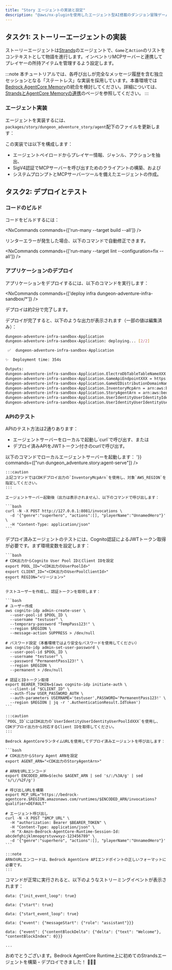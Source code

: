 ```yaml
---
title: "Story エージェントの実装と設定"
description: "@aws/nx-pluginを使用したエージェント型AI搭載のダンジョン冒険ゲームの作り方のチュートリアル"
---
```




## タスク1: ストーリーエージェントの実装

ストーリーエージェントは[Strands](https://strandsagents.com/)のエージェントで、`Game`と`Action`のリストをコンテキストとして物語を進行します。インベントリMCPサーバーと連携してプレイヤーの所持アイテムを管理するよう設定します。

:::note
本チュートリアルでは、各呼び出しが完全なメッセージ履歴を含む独立セッションとなる「ステートレス」な実装を採用しています。本番環境では[Bedrock AgentCore Memory](https://docs.aws.amazon.com/bedrock-agentcore/latest/devguide/memory.html)の統合を検討してください。詳細については、[StrandsとAgentCore Memoryの連携](https://github.com/aws/bedrock-agentcore-sdk-python/tree/main/src/bedrock_agentcore/memory/integrations/strands)のページを参照してください。
:::

### エージェント実装

エージェントを実装するには、`packages/story/dungeon_adventure_story/agent`配下のファイルを更新します：

<Tabs>
  <TabItem label="main.py">
<E2EDiff lang="python" before="dungeon-adventure/3/main.py.old.template" after="dungeon-adventure/3/main.py.template" />
  </TabItem>
  <TabItem label="agent.py">
<E2EDiff lang="python" before="dungeon-adventure/3/agent.py.old.template" after="dungeon-adventure/3/agent.py.template" />
  </TabItem>
</Tabs>

この実装では以下を構成します：

- エージェントペイロードからプレイヤー情報、ジャンル、アクションを抽出、
- SigV4認証でMCPサーバーを呼び出すためのクライアントの構築、および
- システムプロンプトとMCPサーバーツールを備えたエージェントの作成。

## タスク2: デプロイとテスト

### コードのビルド

コードをビルドするには：

<NxCommands commands={['run-many --target build --all']} />

<Aside type="tip">
リンターエラーが発生した場合、以下のコマンドで自動修正できます。

<NxCommands commands={['run-many --target lint --configuration=fix --all']} />
</Aside>

### アプリケーションのデプロイ
アプリケーションをデプロイするには、以下のコマンドを実行します：

<NxCommands commands={['deploy infra dungeon-adventure-infra-sandbox/*']} />

デプロイは約2分で完了します。

デプロイが完了すると、以下のような出力が表示されます（一部の値は編集済み）：

```bash
dungeon-adventure-infra-sandbox-Application
dungeon-adventure-infra-sandbox-Application: deploying... [2/2]

 ✅  dungeon-adventure-infra-sandbox-Application

✨  Deployment time: 354s

Outputs:
dungeon-adventure-infra-sandbox-Application.ElectroDbTableTableNameXXX = dungeon-adventure-infra-sandbox-Application-ElectroDbTableXXX-YYY
dungeon-adventure-infra-sandbox-Application.GameApiEndpointXXX = https://xxx.execute-api.region.amazonaws.com/prod/
dungeon-adventure-infra-sandbox-Application.GameUIDistributionDomainNameXXX = xxx.cloudfront.net
dungeon-adventure-infra-sandbox-Application.InventoryMcpArn = arn:aws:bedrock-agentcore:region:xxxxxxx:runtime/dungeonadventureventoryMcpServerXXXX-YYYY
dungeon-adventure-infra-sandbox-Application.StoryAgentArn = arn:aws:bedrock-agentcore:region:xxxxxxx:runtime/dungeonadventurecationStoryAgentXXXX-YYYY
dungeon-adventure-infra-sandbox-Application.UserIdentityUserIdentityIdentityPoolIdXXX = region:xxx
dungeon-adventure-infra-sandbox-Application.UserIdentityUserIdentityUserPoolIdXXX = region_xxx
```

### APIのテスト

APIのテスト方法は2通りあります：
<ul>
<li>エージェントサーバーをローカルで起動し`curl`で呼び出す、または</li>
<li>デプロイ済みAPIをJWTトークン付きのcurlで呼び出す。</li>
</ul>

<Tabs>
  <TabItem label="ローカル">
  以下のコマンドでローカルエージェントサーバーを起動します：
    <NxCommands highlights={['arn:aws:bedrock-agentcore:region:xxxxxxx:runtime/dungeonadventureventoryMcpServerXXXX-YYYY', 'region']} env={{INVENTORY_MCP_ARN:"arn:aws:bedrock-agentcore:region:xxxxxxx:runtime/dungeonadventureventoryMcpServerXXXX-YYYY", AWS_REGION: '<region>'}} commands={["run dungeon_adventure.story:agent-serve"]} />

    :::caution
    上記コマンドではCDKデプロイ出力の`InventoryMcpArn`を使用し、対象`AWS_REGION`を指定してください。
    :::

    エージェントサーバー起動後（出力は表示されません）、以下のコマンドで呼び出します：

    ```bash
    curl -N -X POST http://127.0.0.1:8081/invocations \
      -d '{"genre":"superhero", "actions":[], "playerName":"UnnamedHero"}' \
      -H "Content-Type: application/json"
    ```
  </TabItem>
  <TabItem label="デプロイ済み">
    デプロイ済みエージェントのテストには、Cognito認証によるJWTトークン取得が必要です。まず環境変数を設定します：

    ```bash
    # CDK出力からCognito User Pool IDとClient IDを設定
    export POOL_ID="<CDK出力のUserPoolId>"
    export CLIENT_ID="<CDK出力のUserPoolClientId>"
    export REGION="<リージョン>"
    ```

    テストユーザーを作成し、認証トークンを取得します：

    ```bash
    # ユーザー作成
    aws cognito-idp admin-create-user \
      --user-pool-id $POOL_ID \
      --username "testuser" \
      --temporary-password "TempPass123!" \
      --region $REGION \
      --message-action SUPPRESS > /dev/null

    # パスワード設定（本番環境ではより安全なパスワードを使用してください）
    aws cognito-idp admin-set-user-password \
      --user-pool-id $POOL_ID \
      --username "testuser" \
      --password "PermanentPass123!" \
      --region $REGION \
      --permanent > /dev/null

    # 認証とIDトークン取得
    export BEARER_TOKEN=$(aws cognito-idp initiate-auth \
      --client-id "$CLIENT_ID" \
      --auth-flow USER_PASSWORD_AUTH \
      --auth-parameters USERNAME='testuser',PASSWORD='PermanentPass123!' \
      --region $REGION | jq -r '.AuthenticationResult.IdToken')
    ```

    :::caution
    `POOL_ID`にはCDK出力の`UserIdentityUserIdentityUserPoolIdXXX`を使用し、CDKデプロイ出力から対応するClient IDを取得してください。
    :::

    Bedrock AgentCoreランタイムURLを使用してデプロイ済みエージェントを呼び出します：

    ```bash
    # CDK出力からStory Agent ARNを設定
    export AGENT_ARN="<CDK出力のStoryAgentArn>"

    # ARNをURLエンコード
    export ENCODED_ARN=$(echo $AGENT_ARN | sed 's/:/%3A/g' | sed 's/\//%2F/g')

    # 呼び出しURLを構築
    export MCP_URL="https://bedrock-agentcore.$REGION.amazonaws.com/runtimes/$ENCODED_ARN/invocations?qualifier=DEFAULT"

    # エージェント呼び出し
    curl -N -X POST "$MCP_URL" \
      -H "authorization: Bearer $BEARER_TOKEN" \
      -H "Content-Type: application/json" \
      -H "X-Amzn-Bedrock-AgentCore-Runtime-Session-Id: abcdefghijklmnopqrstuvwxyz-123456789" \
      -d '{"genre":"superhero", "actions":[], "playerName":"UnnamedHero"}'
    ```

    :::note
    ARNのURLエンコードは、Bedrock AgentCore APIエンドポイントの正しいフォーマットに必要です。
    :::
  </TabItem>
</Tabs>

コマンドが正常に実行されると、以下のようなストリーミングイベントが表示されます：

```
data: {"init_event_loop": true}

data: {"start": true}

data: {"start_event_loop": true}

data: {"event": {"messageStart": {"role": "assistant"}}}

data: {"event": {"contentBlockDelta": {"delta": {"text": "Welcome"}, "contentBlockIndex": 0}}}

...
```

おめでとうございます。Bedrock AgentCore Runtime上に初めてのStrandsエージェントを構築・デプロイできました！ 🎉🎉🎉